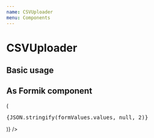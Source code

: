 ```yaml
---
name: CSVUploader
menu: Components
---
```




# CSVUploader

<PropsTable of={CSVUploader} />

## Basic usage

<Playground>
  <CSVUploaderPrimitive
    config={{
      columns: [
        {
          name: 'column 1',
          validators: [validators.isString, validators.isNotEmpty],
        },
        {
          name: 'column 2',
          validators: [validators.isString, validators.isNotEmpty],
        },
      ],
      header: true,
      maxRows: 2,
      missingRequiredColumnsErrorMessage:
        'Some required columns do not exist in the CSV',
      extraColumnsErrorMessage: 'the CSV file contains extra columns',
      rowsExceedMaxLimitErrorMessage:
        'The CSV file contains more columns than the maximum limit',
    }}
  />
</Playground>

## As Formik component

<Playground>
  <Formik
    initialValues={{ myFile: null }}
    render={formValues => (
      <form>
        <pre>{JSON.stringify(formValues.values, null, 2)}</pre>
        <FormItem name="myFile">
          <FormItem.Input
            component={CSVUploader}
            config={{
              columns: [
                {
                  name: 'column 1',
                  validators: [validators.isString, validators.isNotEmpty],
                },
                {
                  name: 'column 2',
                  validators: [validators.isString, validators.isNotEmpty],
                },
              ],
              header: true,
              maxRows: 2,
              missingRequiredColumnsErrorMessage:
                'Some required columns do not exist in the CSV',
              extraColumnsErrorMessage: 'the CSV file contains extra columns',
              rowsExceedMaxLimitErrorMessage:
                'The CSV file contains more columns than the maximum limit',
            }}
          />
        </FormItem>
      </form>
    )}
  />
</Playground>
